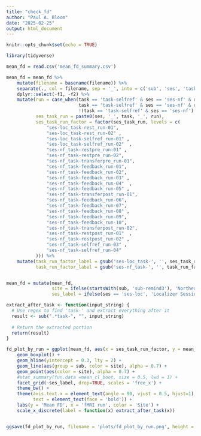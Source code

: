 ```yaml
---
title: "check_fd"
author: "Paul A. Bloom"
date: "2025-02-25"
output: html_document
---
```


```r
knitr::opts_chunk$set(echo = TRUE)
```

```r
library(tidyverse)

mean_fd = read.csv('mean_fd_summary.csv')

mean_fd = mean_fd %>%
    mutate(filename = basename(filename)) %>%
    separate(., col = filename, sep = '_', into = c('sub', 'ses', 'task', 'run', 'f1', 'f2')) %>%
    dplyr::select(-f1, -f2) %>%
    mutate(run = case_when(task == 'task-selfref' & ses == 'ses-nf' & run == 'run-01' ~ 'run-03',
                           task == 'task-selfref' & ses == 'ses-nf' & run == 'run-02' ~ 'run-04',
                           !(task == 'task-selfref' & ses == 'ses-nf') ~ run),
           ses_task_run = paste0(ses, '_', task, '_', run),
           ses_task_run_factor = factor(ses_task_run, levels = c(
               "ses-loc_task-rest_run-01", 
               "ses-loc_task-rest_run-02" ,
               "ses-loc_task-selfref_run-01" ,
               "ses-loc_task-selfref_run-02"  ,  
               "ses-nf_task-restpre_run-01" ,
               "ses-nf_task-restpre_run-02",
               "ses-nf_task-transferpre_run-01", 
               "ses-nf_task-feedback_run-01",
               "ses-nf_task-feedback_run-02",
               "ses-nf_task-feedback_run-03" , 
               "ses-nf_task-feedback_run-04"  ,
               "ses-nf_task-feedback_run-05" ,
               "ses-nf_task-transferpost_run-01", 
               "ses-nf_task-feedback_run-06",
               "ses-nf_task-feedback_run-07",
               "ses-nf_task-feedback_run-08" ,      
               "ses-nf_task-feedback_run-09",
               "ses-nf_task-feedback_run-10",
               "ses-nf_task-transferpost_run-02",
               "ses-nf_task-restpost_run-01"  ,
               "ses-nf_task-restpost_run-02" ,
               "ses-nf_task-selfref_run-03" ,
               "ses-nf_task-selfref_run-04"     
           ))) %>%
    mutate(task_run_factor_label = gsub('ses-loc_task-', '', ses_task_run_factor),
           task_run_factor_label = gsub('ses-nf_task-', '', task_run_factor_label))


mean_fd = mutate(mean_fd, 
                 site = ifelse(startsWith(sub, 'sub-remind3'), 'Northeastern', 'Columbia'),
                 ses_label = ifelse(ses == 'ses-loc', 'Localizer Session', 'Neurofeedback Session'))

extract_after_task <- function(input_string) {
  # Use regex to find 'task-' and extract everything after it
  result <- sub(".*task-", "", input_string)
  
  # Return the extracted portion
  return(result)
}

fd_plot_by_run = ggplot(mean_fd, aes(x = ses_task_run_factor, y = mean_fd)) +
    geom_boxplot() + 
    geom_hline(yintercept = 0.3, lty = 2) +
    geom_line(aes(group = sub, color = site), alpha = 0.7) +
    geom_point(aes(color = site), alpha = 0.7) +
    #stat_summary(fun.data =mean_cl_boot, size = 0.5, lwd = 1) +
    facet_grid(~ses_label, drop=TRUE, scales = 'free_x') +
    theme_bw() +
    theme(axis.text.x = element_text(angle = 90, vjust = 0.5, hjust=1),
          text = element_text(face = 'bold')) + 
    labs(y = 'Mean FD', x = 'fMRI run', color = 'Site') +
    scale_x_discrete(label = function(x) extract_after_task(x))


ggsave(fd_plot_by_run, filename = 'plots/fd_plot_by_run.png', height = 7, width = 10)


```